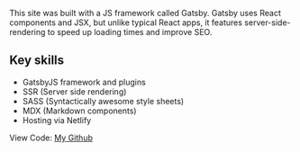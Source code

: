 This site was built with a JS framework called Gatsby. Gatsby uses React components and JSX, but unlike typical React apps, it features server-side-rendering to speed up loading times and improve SEO.

## Key skills

- GatsbyJS framework and plugins
- SSR (Server side rendering)
- SASS (Syntactically awesome style sheets)
- MDX (Markdown components)
- Hosting via Netlify

View Code: [My Github](https://github.com/ddavisj/portfolio)
